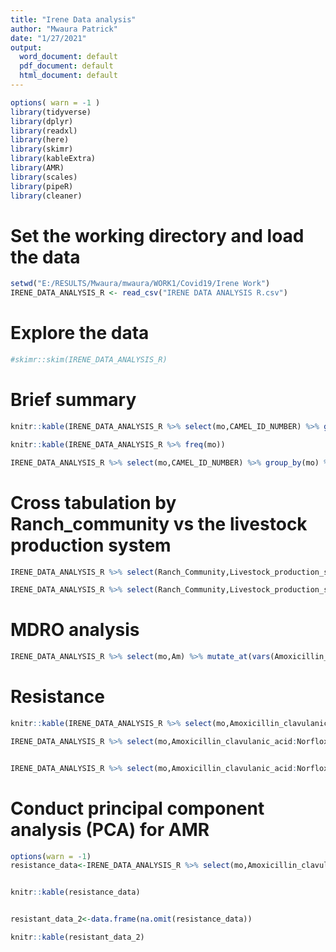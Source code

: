 ---
title: "Irene Data analysis"
author: "Mwaura Patrick"
date: "1/27/2021"
output:
  word_document: default
  pdf_document: default
  html_document: default
---

```{r load relevant librararies}
options( warn = -1 )
library(tidyverse)
library(dplyr)
library(readxl)
library(here)
library(skimr)
library(kableExtra)
library(AMR)
library(scales)
library(pipeR)
library(cleaner)
```

# Set the working directory and load the data

```{r read file}
setwd("E:/RESULTS/Mwaura/mwaura/WORK1/Covid19/Irene Work")
IRENE_DATA_ANALYSIS_R <- read_csv("IRENE DATA ANALYSIS R.csv")
```

# Explore the data

```{r view the data frame}
#skimr::skim(IRENE_DATA_ANALYSIS_R)
```
# Brief summary
```{r summaries of Micro-organisms}

knitr::kable(IRENE_DATA_ANALYSIS_R %>% select(mo,CAMEL_ID_NUMBER) %>% group_by(mo) %>%  summarize(Count=n()) %>% mutate(Percentage=paste0(round(Count/sum(Count)*100,2),"%")),"pipe")

knitr::kable(IRENE_DATA_ANALYSIS_R %>% freq(mo))

IRENE_DATA_ANALYSIS_R %>% select(mo,CAMEL_ID_NUMBER) %>% group_by(mo) %>%  summarize(Count=n()) %>% mutate(Percentage=paste0(round(Count/sum(Count)*100,2),"%")) %>% ggplot(aes(x="", y=mo, fill=Percentage)) + geom_bar(stat="identity", width=1)+ coord_polar("y", start=0) +theme_classic()+labs( title = "Percentage of Particular Organism Detected")+scale_fill_manual(values=c("#55DDE0", "#33658A", "#2F4858", "#F6AE2D"))+theme(axis.line = element_blank(),axis.text = element_blank(),axis.ticks = element_blank(), plot.title = element_text(hjust = 0.5, color = "#666666"))+geom_text(aes(y = mo, label = mo), position = position_stack(vjust = .5),color = "white", size=3)
```
# Cross tabulation by Ranch_community vs the livestock production system
```{r   Ranch or community representation of the production system}
IRENE_DATA_ANALYSIS_R %>% select(Ranch_Community,Livestock_production_system) %>% pivot_wider(names_from = Livestock_production_system, values_from= Livestock_production_system,values_fn=list(Livestock_production_system=list))

IRENE_DATA_ANALYSIS_R %>% select(Ranch_Community,Livestock_production_system) %>% ggplot(aes(x=Ranch_Community,fill=Livestock_production_system))+geom_bar()+ylab("Count of Camels")+stat_count(geom="text",aes(label=stat(count)), position = position_stack(vjust = .5),color="black")
```
# MDRO analysis
```{r Mult_drug Resistant Organisms}
IRENE_DATA_ANALYSIS_R %>% select(mo,Am) %>% mutate_at(vars(Amoxicillin_clavulanic_acid:Norfloxacin), as.rsi)%>% mdro()%>% freq()


```
# Resistance
```{r Resistance of e.coli to various antibitics}
knitr::kable(IRENE_DATA_ANALYSIS_R %>% select(mo,Amoxicillin_clavulanic_acid:Norfloxacin) %>% mutate_at(vars(Amoxicillin_clavulanic_acid:Norfloxacin), as.rsi) %>% group_by(mo) %>% summarise(amoxiclav = resistance(Amoxicillin_clavulanic_acid), Ampicillin = resistance(Ampicillin), Norflaxin = resistance(Norfloxacin)))

IRENE_DATA_ANALYSIS_R %>% select(mo,Amoxicillin_clavulanic_acid:Norfloxacin) %>% mutate_at(vars(Amoxicillin_clavulanic_acid:Norfloxacin), as.rsi) %>% group_by(mo) %>% summarise(amoxiclav = resistance(Amoxicillin_clavulanic_acid), Ampicillin = resistance(Ampicillin), Norflaxin = resistance(Norfloxacin)) %>% tidyr::pivot_longer(-mo, names_to = "antibiotic") %>% ggplot(aes(x = mo,y = value,fill = antibiotic)) +geom_col(position = "dodge2")


IRENE_DATA_ANALYSIS_R %>% select(mo,Amoxicillin_clavulanic_acid:Norfloxacin) %>% mutate_at(vars(Amoxicillin_clavulanic_acid:Norfloxacin), as.rsi) %>% group_by(mo) %>% summarise(amoxiclav = resistance(Amoxicillin_clavulanic_acid), Ampicillin = resistance(Ampicillin), Norflaxin = resistance(Norfloxacin)) %>% tidyr::pivot_longer(-mo, names_to = "antibiotic") %>%ggplot(mapping = aes(x = mo,y = value)) +geom_col() +labs(title = "Micro-organisms",subtitle = "Resistance to Antibiotics", x = "Organism",y = "Resistance Rates")

```
# Conduct principal component analysis (PCA) for AMR
```{r}
options(warn = -1)
resistance_data<-IRENE_DATA_ANALYSIS_R %>% select(mo,Amoxicillin_clavulanic_acid:Norfloxacin) %>% mutate_at(vars(Amoxicillin_clavulanic_acid:Norfloxacin), as.rsi) %>% group_by(mo) %>% summarise_if(is.rsi, resistance) %>% select(mo,Amoxicillin_clavulanic_acid:Norfloxacin)


knitr::kable(resistance_data)


resistant_data_2<-data.frame(na.omit(resistance_data))

knitr::kable(resistant_data_2)
```

